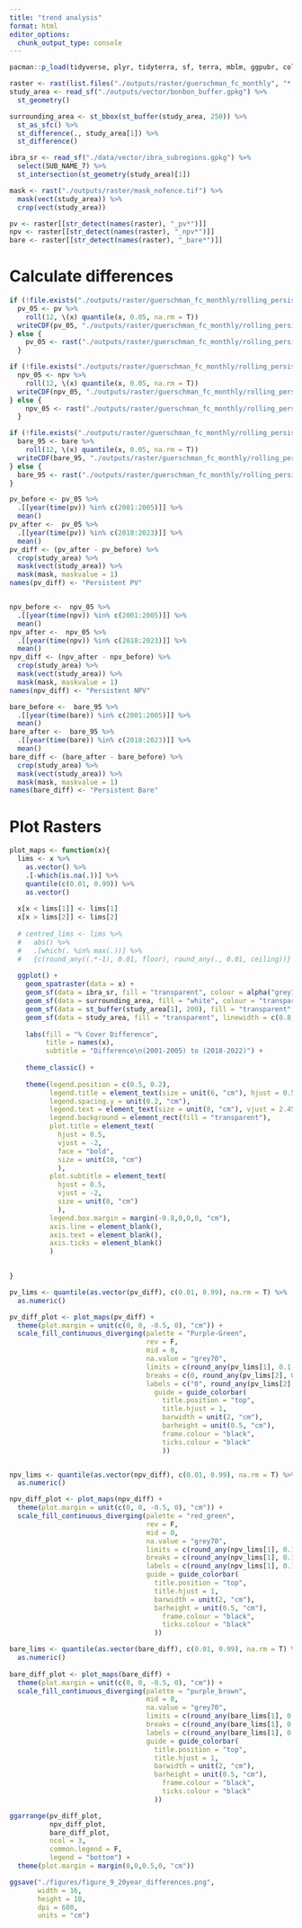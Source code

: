 ```yaml
---
title: "trend analysis"
format: html
editor_options: 
  chunk_output_type: console
---
```


```r
pacman::p_load(tidyverse, plyr, tidyterra, sf, terra, mblm, ggpubr, colorspace)

raster <- rast(list.files("./outputs/raster/guerschman_fc_monthly", "*.nc$", full.names = T))
study_area <- read_sf("./outputs/vector/bonbon_buffer.gpkg") %>% 
  st_geometry()

surrounding_area <- st_bbox(st_buffer(study_area, 250)) %>% 
  st_as_sfc() %>% 
  st_difference(., study_area[1]) %>% 
  st_difference()

ibra_sr <- read_sf("./data/vector/ibra_subregions.gpkg") %>% 
  select(SUB_NAME_7) %>% 
  st_intersection(st_geometry(study_area)[1])

mask <- rast("./outputs/raster/mask_nofence.tif") %>% 
  mask(vect(study_area)) %>% 
  crop(vect(study_area))

pv <- raster[[str_detect(names(raster), "_pv*")]]
npv <- raster[[str_detect(names(raster), "_npv*")]]
bare <- raster[[str_detect(names(raster), "_bare*")]]
```

# Calculate differences

```r

if (!file.exists("./outputs/raster/guerschman_fc_monthly/rolling_persistent/pv_05_monthly.nc")) {
  pv_05 <- pv %>%
    roll(12, \(x) quantile(x, 0.05, na.rm = T))
  writeCDF(pv_05, "./outputs/raster/guerschman_fc_monthly/rolling_persistent/pv_05_monthly.nc", "Rolling PV 5th", "12 month rolling PV 5th percentile", overwrite = T, compression = 6)
} else {
    pv_05 <- rast("./outputs/raster/guerschman_fc_monthly/rolling_persistent/pv_05_monthly.nc")
  } 

if (!file.exists("./outputs/raster/guerschman_fc_monthly/rolling_persistent/npv_05_monthly.nc")) {
  npv_05 <- npv %>%
    roll(12, \(x) quantile(x, 0.05, na.rm = T))
  writeCDF(npv_05, "./outputs/raster/guerschman_fc_monthly/rolling_persistent/npv_05_monthly.nc", "Rolling NPV 5th", "12 month rolling NPV 5th percentile", overwrite = T, compression = 6)
} else {
    npv_05 <- rast("./outputs/raster/guerschman_fc_monthly/rolling_persistent/npv_05_monthly.nc")
  }

if (!file.exists("./outputs/raster/guerschman_fc_monthly/rolling_persistent/bare_95_monthly.nc")) {
  bare_95 <- bare %>%
    roll(12, \(x) quantile(x, 0.05, na.rm = T))
  writeCDF(bare_95, "./outputs/raster/guerschman_fc_monthly/rolling_persistent/bare_95_monthly.nc", "Rolling BARE 95th", "12 month rolling BARE 95th percentile", overwrite = T, compression = 6)
} else {
  bare_95 <- rast("./outputs/raster/guerschman_fc_monthly/rolling_persistent/bare_95_monthly.nc")
}

pv_before <- pv_05 %>%
  .[[year(time(pv)) %in% c(2001:2005)]] %>% 
  mean()
pv_after <-  pv_05 %>% 
  .[[year(time(pv)) %in% c(2018:2023)]] %>% 
  mean()
pv_diff <- (pv_after - pv_before) %>% 
  crop(study_area) %>% 
  mask(vect(study_area)) %>% 
  mask(mask, maskvalue = 1)
names(pv_diff) <- "Persistent PV"


npv_before <-  npv_05 %>% 
  .[[year(time(npv)) %in% c(2001:2005)]] %>% 
  mean()
npv_after <-  npv_05 %>% 
  .[[year(time(npv)) %in% c(2018:2023)]] %>% 
  mean()
npv_diff <- (npv_after - npv_before) %>% 
  crop(study_area) %>% 
  mask(vect(study_area)) %>% 
  mask(mask, maskvalue = 1)
names(npv_diff) <- "Persistent NPV"

bare_before <-  bare_95 %>% 
  .[[year(time(bare)) %in% c(2001:2005)]] %>% 
  mean()
bare_after <-  bare_95 %>% 
  .[[year(time(bare)) %in% c(2018:2023)]] %>% 
  mean()
bare_diff <- (bare_after - bare_before) %>% 
  crop(study_area) %>% 
  mask(vect(study_area)) %>% 
  mask(mask, maskvalue = 1)
names(bare_diff) <- "Persistent Bare"

```

# Plot Rasters

```r
plot_maps <- function(x){
  lims <- x %>% 
    as.vector() %>% 
    .[-which(is.na(.))] %>% 
    quantile(c(0.01, 0.99)) %>% 
    as.vector()
  
  x[x < lims[1]] <- lims[1]
  x[x > lims[2]] <- lims[2]
  
  # centred_lims <- lims %>% 
  #   abs() %>% 
  #   .[which(. %in% max(.))] %>% 
  #   {c(round_any((.*-1), 0.01, floor), round_any(., 0.01, ceiling))}
    
  ggplot() +
    geom_spatraster(data = x) +
    geom_sf(data = ibra_sr, fill = "transparent", colour = alpha("grey10", 0.5), linewidth = 0.3) +
    geom_sf(data = surrounding_area, fill = "white", colour = "transparent") +
    geom_sf(data = st_buffer(study_area[1], 200), fill = "transparent", linewidth = 1) +
    geom_sf(data = study_area, fill = "transparent", linewidth = c(0.8, 0.5), colour = c(alpha("#FFFF73", 1), alpha("black", 0.8)), linetype = c("solid", "dotted")) +
    
    labs(fill = "% Cover Difference",
         title = names(x),
         subtitle = "Difference\n(2001-2005) to (2018-2022)") +
    
    theme_classic() +
    
    theme(legend.position = c(0.5, 0.2),
          legend.title = element_text(size = unit(6, "cm"), hjust = 0.5, vjust = -1.5, face = "bold"),
          legend.spacing.y = unit(0.2, "cm"),
          legend.text = element_text(size = unit(8, "cm"), vjust = 2.45, face = "bold"),
          legend.background = element_rect(fill = "transparent"),
          plot.title = element_text(
            hjust = 0.5,
            vjust = -2,
            face = "bold",
            size = unit(10, "cm")
            ),
          plot.subtitle = element_text(
            hjust = 0.5,
            vjust = -2,
            size = unit(8, "cm")
            ),
          legend.box.margin = margin(-0.8,0,0,0, "cm"),
          axis.line = element_blank(),
          axis.text = element_blank(),
          axis.ticks = element_blank()
          )
            

}

pv_lims <- quantile(as.vector(pv_diff), c(0.01, 0.99), na.rm = T) %>% 
  as.numeric()

pv_diff_plot <- plot_maps(pv_diff) +
  theme(plot.margin = unit(c(0, 0, -0.5, 0), "cm")) +
  scale_fill_continuous_diverging(palette = "Purple-Green",
                                  rev = F,
                                  mid = 0,
                                  na.value = "grey70",
                                  limits = c(round_any(pv_lims[1], 0.1, floor), round_any(pv_lims[2], 0.1, ceiling)),
                                  breaks = c(0, round_any(pv_lims[2], 0.1, ceiling)),
                                  labels = c("0", round_any(pv_lims[2], 0.1, ceiling)),
                                    guide = guide_colorbar(
                                      title.position = "top",
                                      title.hjust = 1,
                                      barwidth = unit(2, "cm"),
                                      barheight = unit(0.5, "cm"),
                                      frame.colour = "black",
                                      ticks.colour = "black"
                                      ))


npv_lims <- quantile(as.vector(npv_diff), c(0.01, 0.99), na.rm = T) %>% 
  as.numeric()

npv_diff_plot <- plot_maps(npv_diff) +
  theme(plot.margin = unit(c(0, 0, -0.5, 0), "cm")) +
  scale_fill_continuous_diverging(palette = "red_green",
                                  rev = F,
                                  mid = 0,
                                  na.value = "grey70",
                                  limits = c(round_any(npv_lims[1], 0.1, floor), round_any(npv_lims[2], 0.1, ceiling)),
                                  breaks = c(round_any(npv_lims[1], 0.1, floor), 0, round_any(npv_lims[2], 0.1, ceiling)),
                                  labels = c(round_any(npv_lims[1], 0.1, floor), "0", round_any(npv_lims[2], 0.1)),
                                  guide = guide_colorbar(
                                    title.position = "top",
                                    title.hjust = 1,
                                    barwidth = unit(2, "cm"),
                                    barheight = unit(0.5, "cm"),
                                      frame.colour = "black",
                                      ticks.colour = "black"
                                    ))

bare_lims <- quantile(as.vector(bare_diff), c(0.01, 0.99), na.rm = T) %>% 
  as.numeric()
  
bare_diff_plot <- plot_maps(bare_diff) +
  theme(plot.margin = unit(c(0, 0, -0.5, 0), "cm")) +
  scale_fill_continuous_diverging(palette = "purple_brown", 
                                  mid = 0,
                                  na.value = "grey70",
                                  limits = c(round_any(bare_lims[1], 0.1, floor), round_any(bare_lims[2], 0.1, ceiling)),
                                  breaks = c(round_any(bare_lims[1], 0.1, floor), 0, round_any(bare_lims[2], 0.1, ceiling)),
                                  labels = c(round_any(bare_lims[1], 0.1, floor), "0", round_any(bare_lims[2], 0.1)),
                                  guide = guide_colorbar( 
                                    title.position = "top",
                                    title.hjust = 1,
                                    barwidth = unit(2, "cm"),
                                    barheight = unit(0.5, "cm"),
                                      frame.colour = "black",
                                      ticks.colour = "black"
                                    ))

ggarrange(pv_diff_plot,
          npv_diff_plot,
          bare_diff_plot,
          ncol = 3,
          common.legend = F,
          legend = "bottom") +
  theme(plot.margin = margin(0,0,0.5,0, "cm"))

ggsave("./figures/figure_9_20year_differences.png",
       width = 16,
       height = 10,
       dpi = 600,
       units = "cm")
```




